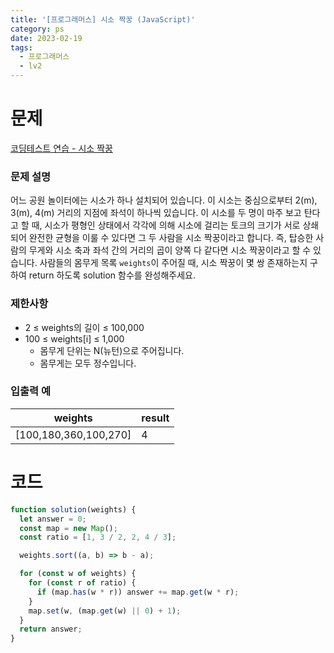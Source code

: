 ```yaml
---
title: '[프로그래머스] 시소 짝꿍 (JavaScript)'
category: ps
date: 2023-02-19
tags:
  - 프로그래머스
  - lv2
---
```


# 문제

[코딩테스트 연습 - 시소 짝꿍](https://school.programmers.co.kr/learn/courses/30/lessons/152996)

### 문제 설명

어느 공원 놀이터에는 시소가 하나 설치되어 있습니다. 이 시소는 중심으로부터 2(m), 3(m), 4(m) 거리의 지점에 좌석이 하나씩 있습니다.
이 시소를 두 명이 마주 보고 탄다고 할 때, 시소가 평형인 상태에서 각각에 의해 시소에 걸리는 토크의 크기가 서로 상쇄되어 완전한 균형을 이룰 수 있다면 그 두 사람을 시소 짝꿍이라고 합니다. 즉, 탑승한 사람의 무게와 시소 축과 좌석 간의 거리의 곱이 양쪽 다 같다면 시소 짝꿍이라고 할 수 있습니다.
사람들의 몸무게 목록 `weights`이 주어질 때, 시소 짝꿍이 몇 쌍 존재하는지 구하여 return 하도록 solution 함수를 완성해주세요.

### 제한사항

- 2 ≤ weights의 길이 ≤ 100,000
- 100 ≤ weights[i] ≤ 1,000
  - 몸무게 단위는 N(뉴턴)으로 주어집니다.
  - 몸무게는 모두 정수입니다.

### 입출력 예

| weights               | result |
| --------------------- | ------ |
| [100,180,360,100,270] | 4      |

# 코드

```jsx
function solution(weights) {
  let answer = 0;
  const map = new Map();
  const ratio = [1, 3 / 2, 2, 4 / 3];

  weights.sort((a, b) => b - a);

  for (const w of weights) {
    for (const r of ratio) {
      if (map.has(w * r)) answer += map.get(w * r);
    }
    map.set(w, (map.get(w) || 0) + 1);
  }
  return answer;
}
```
